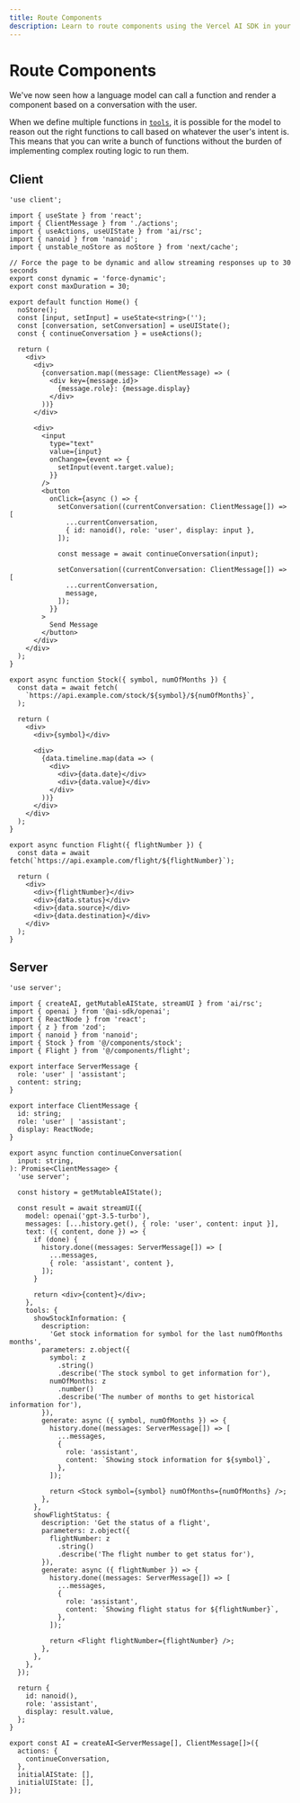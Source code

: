 ```yaml
---
title: Route Components
description: Learn to route components using the Vercel AI SDK in your Next.js application
---
```


# Route Components

We've now seen how a language model can call a function and render a component based on a conversation with the user.

When we define multiple functions in [`tools`](/docs/reference/ai-sdk-core/generate-text#tools), it is possible for the model to reason out the right functions to call based on whatever the user's intent is. This means that you can write a bunch of functions without the burden of implementing complex routing logic to run them.

## Client

```tsx filename='app/page.tsx'
'use client';

import { useState } from 'react';
import { ClientMessage } from './actions';
import { useActions, useUIState } from 'ai/rsc';
import { nanoid } from 'nanoid';
import { unstable_noStore as noStore } from 'next/cache';

// Force the page to be dynamic and allow streaming responses up to 30 seconds
export const dynamic = 'force-dynamic';
export const maxDuration = 30;

export default function Home() {
  noStore();
  const [input, setInput] = useState<string>('');
  const [conversation, setConversation] = useUIState();
  const { continueConversation } = useActions();

  return (
    <div>
      <div>
        {conversation.map((message: ClientMessage) => (
          <div key={message.id}>
            {message.role}: {message.display}
          </div>
        ))}
      </div>

      <div>
        <input
          type="text"
          value={input}
          onChange={event => {
            setInput(event.target.value);
          }}
        />
        <button
          onClick={async () => {
            setConversation((currentConversation: ClientMessage[]) => [
              ...currentConversation,
              { id: nanoid(), role: 'user', display: input },
            ]);

            const message = await continueConversation(input);

            setConversation((currentConversation: ClientMessage[]) => [
              ...currentConversation,
              message,
            ]);
          }}
        >
          Send Message
        </button>
      </div>
    </div>
  );
}
```

```tsx filename='components/stock.tsx'
export async function Stock({ symbol, numOfMonths }) {
  const data = await fetch(
    `https://api.example.com/stock/${symbol}/${numOfMonths}`,
  );

  return (
    <div>
      <div>{symbol}</div>

      <div>
        {data.timeline.map(data => (
          <div>
            <div>{data.date}</div>
            <div>{data.value}</div>
          </div>
        ))}
      </div>
    </div>
  );
}
```

```tsx filename='components/flight.tsx'
export async function Flight({ flightNumber }) {
  const data = await fetch(`https://api.example.com/flight/${flightNumber}`);

  return (
    <div>
      <div>{flightNumber}</div>
      <div>{data.status}</div>
      <div>{data.source}</div>
      <div>{data.destination}</div>
    </div>
  );
}
```

## Server

```tsx filename='app/actions.ts'
'use server';

import { createAI, getMutableAIState, streamUI } from 'ai/rsc';
import { openai } from '@ai-sdk/openai';
import { ReactNode } from 'react';
import { z } from 'zod';
import { nanoid } from 'nanoid';
import { Stock } from '@/components/stock';
import { Flight } from '@/components/flight';

export interface ServerMessage {
  role: 'user' | 'assistant';
  content: string;
}

export interface ClientMessage {
  id: string;
  role: 'user' | 'assistant';
  display: ReactNode;
}

export async function continueConversation(
  input: string,
): Promise<ClientMessage> {
  'use server';

  const history = getMutableAIState();

  const result = await streamUI({
    model: openai('gpt-3.5-turbo'),
    messages: [...history.get(), { role: 'user', content: input }],
    text: ({ content, done }) => {
      if (done) {
        history.done((messages: ServerMessage[]) => [
          ...messages,
          { role: 'assistant', content },
        ]);
      }

      return <div>{content}</div>;
    },
    tools: {
      showStockInformation: {
        description:
          'Get stock information for symbol for the last numOfMonths months',
        parameters: z.object({
          symbol: z
            .string()
            .describe('The stock symbol to get information for'),
          numOfMonths: z
            .number()
            .describe('The number of months to get historical information for'),
        }),
        generate: async ({ symbol, numOfMonths }) => {
          history.done((messages: ServerMessage[]) => [
            ...messages,
            {
              role: 'assistant',
              content: `Showing stock information for ${symbol}`,
            },
          ]);

          return <Stock symbol={symbol} numOfMonths={numOfMonths} />;
        },
      },
      showFlightStatus: {
        description: 'Get the status of a flight',
        parameters: z.object({
          flightNumber: z
            .string()
            .describe('The flight number to get status for'),
        }),
        generate: async ({ flightNumber }) => {
          history.done((messages: ServerMessage[]) => [
            ...messages,
            {
              role: 'assistant',
              content: `Showing flight status for ${flightNumber}`,
            },
          ]);

          return <Flight flightNumber={flightNumber} />;
        },
      },
    },
  });

  return {
    id: nanoid(),
    role: 'assistant',
    display: result.value,
  };
}

export const AI = createAI<ServerMessage[], ClientMessage[]>({
  actions: {
    continueConversation,
  },
  initialAIState: [],
  initialUIState: [],
});
```
